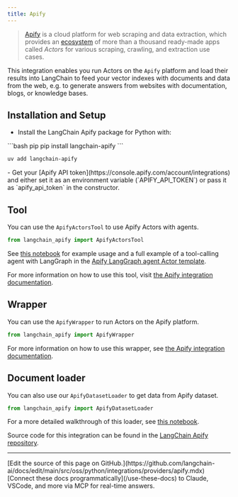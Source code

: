 ```yaml
---
title: Apify
---
```


>[Apify](https://apify.com) is a cloud platform for web scraping and data extraction,
>which provides an [ecosystem](https://apify.com/store) of more than a thousand
>ready-made apps called *Actors* for various scraping, crawling, and extraction use cases.


This integration enables you run Actors on the `Apify` platform and load their results into LangChain to feed your vector
indexes with documents and data from the web, e.g. to generate answers from websites with documentation,
blogs, or knowledge bases.


## Installation and Setup

- Install the LangChain Apify package for Python with:
<CodeGroup>
```bash pip
pip install langchain-apify
```

```bash uv
uv add langchain-apify
```
</CodeGroup>
- Get your [Apify API token](https://console.apify.com/account/integrations) and either set it as
  an environment variable (`APIFY_API_TOKEN`) or pass it as `apify_api_token` in the constructor.

## Tool

You can use the `ApifyActorsTool` to use Apify Actors with agents.

```python
from langchain_apify import ApifyActorsTool
```

See [this notebook](/oss/python/integrations/tools/apify_actors) for example usage and a full example of a tool-calling agent with LangGraph in the [Apify LangGraph agent Actor template](https://apify.com/templates/python-langgraph).

For more information on how to use this tool, visit [the Apify integration documentation](https://docs.apify.com/platform/integrations/langgraph).

## Wrapper

You can use the `ApifyWrapper` to run Actors on the Apify platform.

```python
from langchain_apify import ApifyWrapper
```

For more information on how to use this wrapper, see [the Apify integration documentation](https://docs.apify.com/platform/integrations/langchain).


## Document loader

You can also use our `ApifyDatasetLoader` to get data from Apify dataset.

```python
from langchain_apify import ApifyDatasetLoader
```

For a more detailed walkthrough of this loader, see [this notebook](/oss/python/integrations/document_loaders/apify_dataset).


Source code for this integration can be found in the [LangChain Apify repository](https://github.com/apify/langchain-apify).

---

<Callout icon="pen-to-square" iconType="regular">
    [Edit the source of this page on GitHub.](https://github.com/langchain-ai/docs/edit/main/src/oss/python/integrations/providers/apify.mdx)
</Callout>
<Tip icon="terminal" iconType="regular">
    [Connect these docs programmatically](/use-these-docs) to Claude, VSCode, and more via MCP for    real-time answers.
</Tip>
